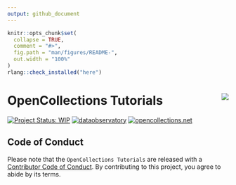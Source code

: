 ```yaml
---
output: github_document
---
```


<!-- README.md is generated from README.Rmd. Please edit that file -->

```r
knitr::opts_chunk$set(
  collapse = TRUE,
  comment = "#>",
  fig.path = "man/figures/README-",
  out.width = "100%"
)
rlang::check_installed("here")
```

# OpenCollections Tutorials <a href='https://opencollections.net/'><img src='png/logo.png' align="right" /></a>

<!-- badges: start -->
[![Project Status: WIP](https://www.repostatus.org/badges/latest/wip.svg)](https://www.repostatus.org/#wip)
[![dataobservatory](https://img.shields.io/badge/ecosystem-dataobservatory.eu-3EA135.svg)](https://dataobservatory.eu/)
[![opencollections.net](https://img.shields.io/badge/tutorials-opencollections.net-E88500.svg)](https://dataobservatory.eu/)

<!-- badges: end -->



## Code of Conduct
Please note that the `OpenCollections Tutorials` are released with a [Contributor Code of Conduct](https://contributor-covenant.org/version/2/1/CODE_OF_CONDUCT.html). By contributing to this project, you agree to abide by its terms.
